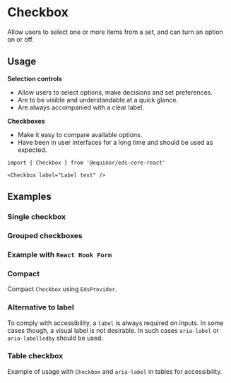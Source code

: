 
# Checkbox

Allow users to select one or more items from a set, and can turn an option on or off.

<Links 
    ariaUrl="https://www.w3.org/WAI/ARIA/apg/patterns/checkbox/"
    figmaUrl="https://www.figma.com/file/0bGXR2sCwMVSDNyyzu5BXrO5/UI%E2%80%94User-Interface?node-id=18442%3A38197"
    documentationUrl="https://eds.equinor.com/0b0c666ab/p/028476-selection-controls/b/86826a"
    sourceUrl="https://github.com/equinor/design-system/blob/develop/packages/eds-core-react/src/components/Checkbox/Checkbox.tsx"
    npmUrl="https://www.npmjs.com/package/@equinor/eds-core-react"
/>

<Primary />
<Controls />

## Usage

**Selection controls**

<ul>
    <li>Allow users to select options, make decisions and set preferences.</li>
    <li>Are to be visible and understandable at a quick glance.</li>
    <li>Are always accompanied with a clear label.</li>
</ul>

**Checkboxes**

<ul>
    <li>Make it easy to compare available options.</li>
    <li>Have been in user interfaces for a long time and should be used as expected.</li>
</ul>

```tsx
import { Checkbox } from '@equinor/eds-core-react'

<Checkbox label="Label text" />
```

## Examples

### Single checkbox

<Canvas of={ComponentStories.SingleCheckbox} />

### Grouped checkboxes

<Canvas of={ComponentStories.GroupedCheckbox} />

### Example with `React Hook Form`

<Canvas of={ComponentStories.WithFormsControl} />

### Compact

Compact `Checkbox` using `EdsProvider`.

<Canvas of={ComponentStories.Compact} />


### Alternative to label

To comply with accessibility, a `label` is always required on inputs. In some cases though, a visual label is not desirable. In such cases `aria-label` or `aria-labelledby` should be used.

<Canvas of={ComponentStories.AlternativeToLabel} />

### Table checkbox

Example of usage with `Checkbox` and `aria-label` in tables for accessibility.

<Canvas of={ComponentStories.TableCheckbox} />
